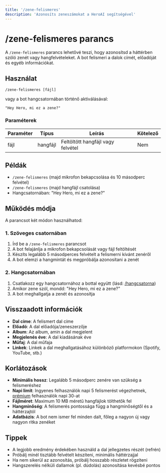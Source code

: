 ```yaml
---
title: '/zene-felismeres'
description: 'Azonosíts zeneszámokat a HeroAI segítségével'
---
```


# /zene-felismeres parancs

A `/zene-felismeres` parancs lehetővé teszi, hogy azonosítsd a háttérben szóló zenét vagy hangfelvételeket. A bot felismeri a dalok címét, előadóját és egyéb információkat.

## Használat

```
/zene-felismeres [fájl]
```

vagy a bot hangcsatornában történő aktiválásával:

```
"Hey Hero, mi ez a zene?"
```

### Paraméterek

| Paraméter | Típus | Leírás | Kötelező |
|-----------|------|---------|----------|
| fájl | hangfájl | Feltöltött hangfájl vagy felvétel | Nem |

## Példák

- `/zene-felismeres` (majd mikrofon bekapcsolása és 10 másodperc felvétel)
- `/zene-felismeres` (majd hangfájl csatolása)
- Hangcsatornában: "Hey Hero, mi ez a zene?"

## Működés módja

A parancsot két módon használhatod:

### 1. Szöveges csatornában
1. Írd be a `/zene-felismeres` parancsot
2. A bot felajánlja a mikrofon bekapcsolását vagy fájl feltöltését
3. Készíts legalább 5 másodperces felvételt a felismerni kívánt zenéről
4. A bot elemzi a hangmintát és megpróbálja azonosítani a zenét

### 2. Hangcsatornában
1. Csatlakozz egy hangcsatornához a bottal együtt (lásd: [/hangcsatorna](/HeroAI/parancsok/hangcsatorna))
2. Amikor zene szól, mondd: "Hey Hero, mi ez a zene?"
3. A bot meghallgatja a zenét és azonosítja

## Visszaadott információk

- **Dal címe**: A felismert dal címe
- **Előadó**: A dal előadója/zeneszerzője
- **Album**: Az album, amin a dal megjelent
- **Megjelenés éve**: A dal kiadásának éve
- **Műfaj**: A dal műfaja
- **Linkek**: Linkek a dal meghallgatásához különböző platformokon (Spotify, YouTube, stb.)

## Korlátozások

- **Minimális hossz**: Legalább 5 másodperc zenére van szükség a felismeréshez
- **Napi limit**: Ingyenes felhasználók napi 5 felismerést végezhetnek, [prémium](/HeroAI/kezdes/premium) felhasználók napi 30-at
- **Fájlméret**: Maximum 10 MB méretű hangfájlok tölthetők fel
- **Hangminőség**: A felismerés pontossága függ a hangminőségtől és a háttérzajtól
- **Adatbázis**: A bot nem ismer fel minden dalt, főleg a nagyon új vagy nagyon ritka zenéket

## Tippek

- A legjobb eredmény érdekében használd a dal jellegzetes részét (refrén)
- Próbálj minél tisztább felvételt készíteni, minimális háttérzajjal
- Ha nem sikerül az azonosítás, próbálj hosszabb részletet rögzíteni
- Hangszerelés nélküli dallamok (pl. dúdolás) azonosítása kevésbé pontos 